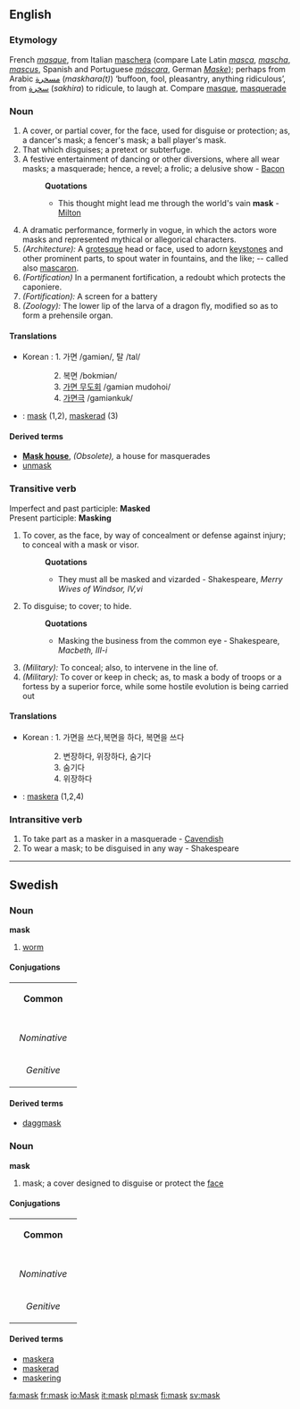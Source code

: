 ==English==
===Etymology===
French ''[[masque]]'', from Italian [[maschera]] (compare Late Latin ''[[masca]]'', ''[[mascha]]'', ''[[mascus]]'', Spanish and Portuguese ''[[máscara]]'', German ''[[Maske]]''); perhaps from Arabic [[مسخرة]] (''maskhara(t)'') ‘buffoon, fool, pleasantry, anything ridiculous’, from [[سخرة]] (''sakhira'') to ridicule, to laugh at.  Compare [[masque]], [[masquerade]]

===Noun===
#A cover, or partial cover, for the face, used for disguise or protection; as, a dancer's mask; a fencer's mask; a ball player's mask.
#That which disguises; a pretext or subterfuge.
#A festive entertainment of dancing or other diversions, where all wear masks; a masquerade; hence, a revel; a frolic; a delusive show - [[Bacon]]
#:'''Quotations'''
#:*This thought might lead me through the world's vain '''mask''' -  [[Milton]]
#A dramatic performance, formerly in vogue, in which the actors wore masks and represented mythical or allegorical characters.
#''(Architecture):'' A [[grotesque]] head or face, used to adorn [[keystone]]s and other prominent parts, to spout water in fountains, and the like; -- called also [[mascaron]].
#''(Fortification)'' In a permanent fortification, a redoubt which protects the caponiere. 
#''(Fortification):'' A screen for a battery
#''(Zoology):'' The lower lip of the larva of a dragon fly, modified so as to form a prehensile organ. 
====Translations====
*Korean  : 1. 가면 /gamiən/, 탈 /tal/
::: 2. 복면 /bokmiən/
::: 3. [[masquerade|가면 무도회]] /gamiən mudohoi/
::: 4. [[masquerade|가면극]] /gamiənkuk/
*{{sv}}: [[mask#Swedish|mask]] (1,2), [[maskerad]] (3)

====Derived terms====
*'''[[Mask house]]''', ''(Obsolete),'' a house for masquerades<!-- check capitalisation -->
*[[unmask]]

===Transitive verb===
Imperfect and past participle: '''Masked''' <br>
Present participle: '''Masking'''
#To cover, as the face, by way of concealment or defense against injury; to conceal with a mask or visor.
#:'''Quotations'''
#:*They must all be masked and vizarded - Shakespeare, ''Merry Wives of Windsor, IV,vi''
#To disguise; to cover; to hide.
#:'''Quotations'''
#:*Masking the business from the common eye - Shakespeare, ''Macbeth, III-i''
#''(Military):'' To conceal; also, to intervene in the line of. 
#''(Military):'' To cover or keep in check; as, to mask a body of troops or a fortess by a superior force, while some hostile evolution is being carried out
====Translations====
*Korean  : 1. 가면을 쓰다,복면을 하다, 복면을 쓰다 
::: 2. 변장하다, 위장하다, 숨기다
::: 3. 숨기다
::: 4. 위장하다
*{{sv}}: [[maskera]] (1,2,4)
===Intransitive verb===
#To take part as a masker in a masquerade - [[Cavendish]]
#To wear a mask; to be disguised in any way - Shakespeare
----

==Swedish==
===Noun===
'''mask'''
#[[worm]]
====Conjugations====
{| border=1 cellspacing=0 
| bgcolor=#FFFFF0 colspan=5 align=center | '''Common''' 
|- 
|- bgcolor=#FFFFF0 align=center 
! rowspan=2 | 
| colspan=2 width=105 | ''Singular'' 
| colspan=2 | ''Plural'' 
|- bgcolor=#FFFFF0 align=center 
| width=105 | ''Indefinite'' 
| width=105 | ''Definite'' 
| width=105 | ''Indefinite'' 
|  width=105 | ''Definite'' 
|- align=center 
| width=105 bgcolor=#FFFFF0 | ''Nominative'' 
| [[mask]] 
| [[maskar]] 
| [[masken]] 
| [[maskarna]] 
|- align=center 
| width=105 bgcolor=#FFFFF0 | ''Genitive'' 
| [[masks]] 
| [[maskars]] 
| [[maskens]] 
| [[maskarnas]] 
|} 
====Derived terms====
*[[daggmask]]

===Noun===
'''mask'''
#mask; a cover designed to disguise or protect the [[face]]
====Conjugations====
{| border=1 cellspacing=0 
| bgcolor=#FFFFF0 colspan=5 align=center | '''Common''' 
|- 
|- bgcolor=#FFFFF0 align=center 
! rowspan=2 | 
| colspan=2 width=105 | ''Singular'' 
| colspan=2 | ''Plural'' 
|- bgcolor=#FFFFF0 align=center 
| width=105 | ''Indefinite'' 
| width=105 | ''Definite'' 
| width=105 | ''Indefinite'' 
|  width=105 | ''Definite'' 
|- align=center 
| width=105 bgcolor=#FFFFF0 | ''Nominative'' 
| [[mask]] 
| [[masker]] 
| [[masken]] 
| [[maskerna]] 
|- align=center 
| width=105 bgcolor=#FFFFF0 | ''Genitive'' 
| [[masks]] 
| [[maskers]] 
| [[maskens]] 
| [[maskernas]] 
|} 
====Derived terms====
*[[maskera]]
*[[maskerad]]
*[[maskering]]
[[fa:mask]]
[[fr:mask]]
[[io:Mask]]
[[it:mask]]
[[pl:mask]]
[[fi:mask]]
[[sv:mask]]